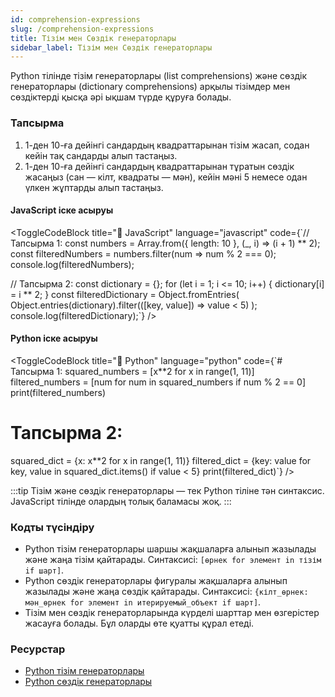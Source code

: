 ```yaml
---
id: comprehension-expressions
slug: /comprehension-expressions
title: Тізім мен Сөздік генераторлары
sidebar_label: Тізім мен Сөздік генераторлары
---
```




Python тілінде тізім генераторлары (list comprehensions) және сөздік генераторлары (dictionary comprehensions) арқылы тізімдер мен сөздіктерді қысқа әрі ықшам түрде құруға болады.

### Тапсырма
1. 1-ден 10-ға дейінгі сандардың квадраттарынан тізім жасап, содан кейін тақ сандарды алып тастаңыз.
2. 1-ден 10-ға дейінгі сандардың квадраттарынан тұратын сөздік жасаңыз (сан — кілт, квадраты — мән), кейін мәні 5 немесе одан үлкен жұптарды алып тастаңыз.

#### JavaScript іске асыруы

<ToggleCodeBlock
  title="📄 JavaScript"
  language="javascript"
  code={`// Тапсырма 1:
const numbers = Array.from({ length: 10 }, (_, i) => (i + 1) ** 2);
const filteredNumbers = numbers.filter(num => num % 2 === 0);
console.log(filteredNumbers);

// Тапсырма 2:
const dictionary = {};
for (let i = 1; i <= 10; i++) {
  dictionary[i] = i ** 2;
}
const filteredDictionary = Object.fromEntries(
  Object.entries(dictionary).filter(([key, value]) => value < 5)
);
console.log(filteredDictionary);`}
/>

#### Python іске асыруы

<ToggleCodeBlock
  title="📄 Python"
  language="python"
  code={`# Тапсырма 1:
squared_numbers = [x**2 for x in range(1, 11)]
filtered_numbers = [num for num in squared_numbers if num % 2 == 0]
print(filtered_numbers)

# Тапсырма 2:
squared_dict = {x: x**2 for x in range(1, 11)}
filtered_dict = {key: value for key, value in squared_dict.items() if value < 5}
print(filtered_dict)`}
/>


:::tip
Тізім және сөздік генераторлары — тек Python тіліне тән синтаксис. JavaScript тілінде олардың толық баламасы жоқ.
:::

### Кодты түсіндіру
- Python тізім генераторлары шаршы жақшаларға алынып жазылады және жаңа тізім қайтарады. Синтаксисі: `[өрнек for элемент in тізім if шарт]`.
- Python сөздік генераторлары фигуралы жақшаларға алынып жазылады және жаңа сөздік қайтарады. Синтаксисі: `{кілт_өрнек: мән_өрнек for элемент in итерируемый_объект if шарт]`.
- Тізім мен сөздік генераторларында күрделі шарттар мен өзгерістер жасауға болады. Бұл оларды өте қуатты құрал етеді.

### Ресурстар

- [Python тізім генераторлары](https://docs.python.org/3/tutorial/datastructures.html#list-comprehensions)
- [Python сөздік генераторлары](https://docs.python.org/3/tutorial/datastructures.html#dictionaries)
